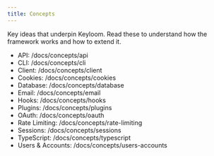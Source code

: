 ```yaml
---
title: Concepts
---
```


Key ideas that underpin Keyloom. Read these to understand how the framework works and how to extend it.

- API: /docs/concepts/api
- CLI: /docs/concepts/cli
- Client: /docs/concepts/client
- Cookies: /docs/concepts/cookies
- Database: /docs/concepts/database
- Email: /docs/concepts/email
- Hooks: /docs/concepts/hooks
- Plugins: /docs/concepts/plugins
- OAuth: /docs/concepts/oauth
- Rate Limiting: /docs/concepts/rate-limiting
- Sessions: /docs/concepts/sessions
- TypeScript: /docs/concepts/typescript
- Users & Accounts: /docs/concepts/users-accounts

